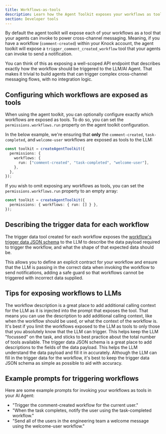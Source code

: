 ```yaml
---
title: Workflows-as-tools
description: Learn how the Agent Toolkit exposes your workflows as tools that your AI Agents can invoke without any integration logic to power cross-channel user messaging.
section: Developer tools
---
```


By default the agent toolkit will expose each of your workflows as a tool that your agents can invoke to power cross-channel messaging. Meaning, if you have a workflow (`comment-created`) within your Knock account, the agent toolkit will expose a `trigger_comment_created_workflow` tool that your agents can invoke to send a notification.

You can think of this as exposing a well-scoped API endpoint that describes exactly how the workflow should be triggered to the LLM/AI Agent. That makes it trivial to build agents that can trigger complex cross-channel messaging flows, with no integration logic.

## Configuring which workflows are exposed as tools

When using the agent toolkit, you can optionally configure exactly which workflows are exposed as tools. To do so, you can set the `permissions.workflows.run` property on the agent toolkit configuration.

In the below example, we're ensuring that **only** the `comment-created`, `task-completed`, and `welcome-user` workflows are exposed as tools to the LLM:

```typescript
const toolkit = createAgentToolkit({
  permissions: {
    workflows: {
      run: ["comment-created", "task-completed", "welcome-user"],
    },
  },
});
```

If you wish to omit exposing any workflows as tools, you can set the `permissions.workflows.run` property to an empty array:

```typescript
const toolkit = createAgentToolkit({
  permissions: { workflows: { run: [] } },
});
```

## Describing the trigger data for each workflow

The trigger data tool created for each workflow exposes the [workflow's trigger data JSON schema](/developer-tools/validating-trigger-data) to the LLM to describe the data payload required to trigger the workflow, and what the shape of that expected data should be.

This allows you to define an explicit contract for your workflow and ensure that the LLM is passing in the correct data when invoking the workflow to send notifications, adding a safe guard so that workflows cannot be triggered with incorrect data supplied.

## Tips for exposing workflows to LLMs

<AccordionGroup>
  <Accordion title="Use the workflow description to add additional calling context for the LLM">
    The workflow description is a great place to add additional calling context
    for the LLM as it is injected into the prompt that exposes the tool. That
    means you can use the description to add additional calling context, like
    when the workflow should be used, or what the context of the workflow is.
  </Accordion>
  <Accordion title="Limit the workflows that are exposed to the LLM">
    It's best if you limit the workflows exposed to the LLM as tools to only
    those that you absolutely know that the LLM can trigger. This helps keep the
    LLM "focussed" on the task, and sticks to best practice about the total
    number of tools available.
  </Accordion>
  <Accordion title="Ensure your trigger data JSON schema has good descriptions">
    The trigger data JSON schema is a great place to add descriptions to the
    fields of the data payload. This helps the LLM understand the data payload
    and fill it in accurately.
  </Accordion>
  <Accordion title="Keep your trigger data JSON schema as simple as possible">
    Although the LLM can fill in the trigger data for the workflow, it's best to
    keep the trigger data JSON schema as simple as possible to aid with
    accuracy.
  </Accordion>
</AccordionGroup>

## Example prompts for triggering workflows

Here are some example prompts for invoking your workflows as tools in your AI Agent:

- "Trigger the comment-created workflow for the current user."
- "When the task completes, notify the user using the task-completed workflow."
- "Send all of the users in the engineering team a welcome message using the welcome-user workflow."
